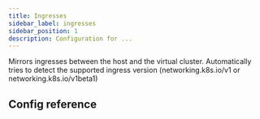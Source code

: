 ```yaml
---
title: Ingresses
sidebar_label: ingresses
sidebar_position: 1
description: Configuration for ...
---
```






Mirrors ingresses between the host and the virtual cluster. Automatically tries to detect the supported ingress version (networking.k8s.io/v1 or networking.k8s.io/v1beta1)

## Config reference

<EnableSwitch/>
